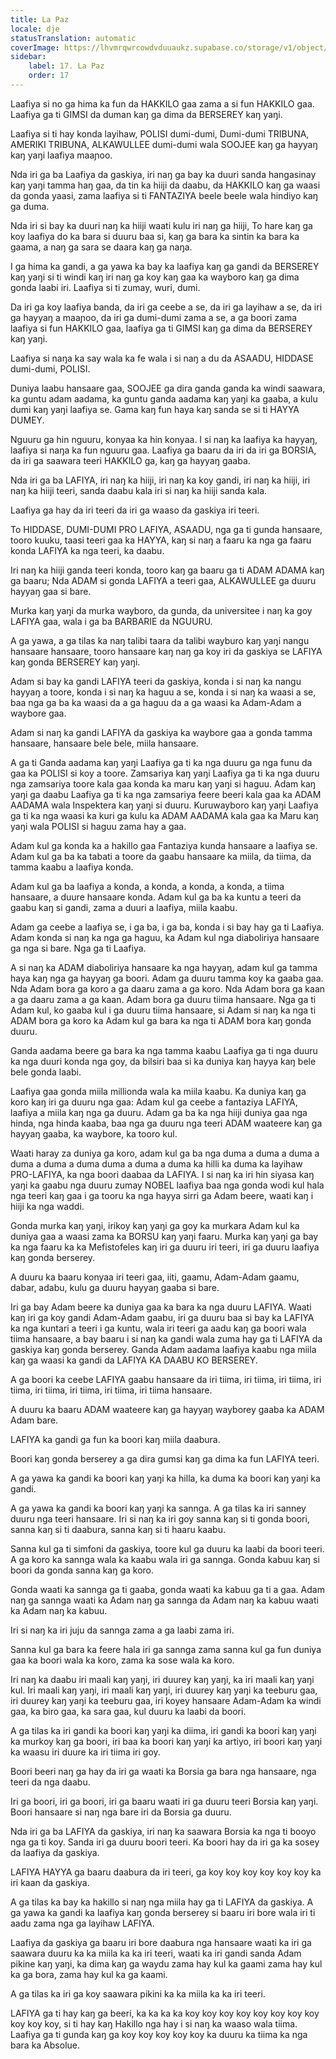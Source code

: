 ```yaml
---
title: La Paz
locale: dje
statusTranslation: automatic
coverImage: https://lhvmrqwrcowdvduuaukz.supabase.co/storage/v1/object/public/strapi-uploads/small_cover-educacion-fundamental.webp-2d51a7828a2b1309555be27f7e2a61a0.webp
sidebar:
    label: 17. La Paz
    order: 17
---
```

Laafiya si no ga hima ka fun da HAKKILO gaa zama a si fun HAKKILO gaa. Laafiya ga ti GIMSI da duman kaŋ ga dima da BERSEREY kaŋ yaŋi.

Laafiya si ti hay konda layihaw, POLISI dumi-dumi, Dumi-dumi TRIBUNA, AMERIKI TRIBUNA, ALKAWULLEE dumi-dumi wala SOOJEE kaŋ ga hayyaŋ kaŋ yaŋi laafiya maaɲoo.

Nda iri ga ba Laafiya da gaskiya, iri naŋ ga bay ka duuri sanda hangasinay kaŋ yaŋi tamma haŋ gaa, da tin ka hiiji da daabu, da HAKKILO kaŋ ga waasi da gonda yaasi, zama laafiya si ti FANTAZIYA beele beele wala hindiyo kaŋ ga duma.

Nda iri si bay ka duuri naŋ ka hiiji waati kulu iri naŋ ga hiiji, To hare kaŋ ga koy laafiya do ka bara si duuru baa si, kaŋ ga bara ka sintin ka bara ka gaama, a naŋ ga sara se daara kaŋ ga naŋa.

I ga hima ka gandi, a ga yawa ka bay ka laafiya kaŋ ga gandi da BERSEREY kaŋ yaŋi si ti windi kaŋ iri naŋ ga koy kaŋ gaa ka wayboro kaŋ ga dima gonda laabi iri. Laafiya si ti zumay, wuri, dumi.

Da iri ga koy laafiya banda, da iri ga ceebe a se, da iri ga layihaw a se, da iri ga hayyaŋ a maaɲoo, da iri ga dumi-dumi zama a se, a ga boori zama laafiya si fun HAKKILO gaa, laafiya ga ti GIMSI kaŋ ga dima da BERSEREY kaŋ yaŋi.

Laafiya si naŋa ka say wala ka fe wala i si naŋ a du da ASAADU, HIDDASE dumi-dumi, POLISI.

Duniya laabu hansaare gaa, SOOJEE ga dira ganda ganda ka windi saawara, ka guntu adam aadama, ka guntu ganda aadama kaŋ yaŋi ka gaaba, a kulu dumi kaŋ yaŋi laafiya se. Gama kaŋ fun haya kaŋ sanda se si ti HAYYA DUMEY.

Nguuru ga hin nguuru, konyaa ka hin konyaa. I si naŋ ka laafiya ka hayyaŋ, laafiya si naŋa ka fun nguuru gaa. Laafiya ga baaru da iri da iri ga BORSIA, da iri ga saawara teeri HAKKILO ga, kaŋ ga hayyaŋ gaaba.

Nda iri ga ba LAFIYA, iri naŋ ka hiiji, iri naŋ ka koy gandi, iri naŋ ka hiiji, iri naŋ ka hiiji teeri, sanda daabu kala iri si naŋ ka hiiji sanda kala.

Laafiya ga hay da iri teeri da iri ga waaso da gaskiya iri teeri.

To HIDDASE, DUMI-DUMI PRO LAFIYA, ASAADU, nga ga ti gunda hansaare, tooro kuuku, taasi teeri gaa ka HAYYA, kaŋ si naŋ a faaru ka nga ga faaru konda LAFIYA ka nga teeri, ka daabu.

Iri naŋ ka hiiji ganda teeri konda, tooro kaŋ ga baaru ga ti ADAM ADAMA kaŋ ga baaru; Nda ADAM si gonda LAFIYA a teeri gaa, ALKAWULLEE ga duuru hayyaŋ gaa si bare.

Murka kaŋ yaŋi da murka wayboro, da gunda, da universitee i naŋ ka goy LAFIYA gaa, wala i ga ba BARBARIE da NGUURU.

A ga yawa, a ga tilas ka naŋ talibi taara da talibi wayburo kaŋ yaŋi nangu hansaare hansaare, tooro hansaare kaŋ naŋ ga koy iri da gaskiya se LAFIYA kaŋ gonda BERSEREY kaŋ yaŋi.

Adam si bay ka gandi LAFIYA teeri da gaskiya, konda i si naŋ ka nangu hayyaŋ a toore, konda i si naŋ ka haguu a se, konda i si naŋ ka waasi a se, baa nga ga ba ka waasi da a ga haguu da a ga waasi ka Adam-Adam a waybore gaa.

Adam si naŋ ka gandi LAFIYA da gaskiya ka waybore gaa a gonda tamma hansaare, hansaare bele bele, miila hansaare.

A ga ti Ganda aadama kaŋ yaŋi Laafiya ga ti ka nga duuru ga nga funu da gaa ka POLISI si koy a toore. Zamsariya kaŋ yaŋi Laafiya ga ti ka nga duuru nga zamsariya toore kala gaa konda ka maru kaŋ yaŋi si haguu. Adam kaŋ yaŋi ga daabu Laafiya ga ti ka nga zamsariya feere beeri kala gaa ka ADAM AADAMA wala Inspektera kaŋ yaŋi si duuru. Kuruwayboro kaŋ yaŋi Laafiya ga ti ka nga waasi ka kuri ga kulu ka ADAM AADAMA kala gaa ka Maru kaŋ yaŋi wala POLISI si haguu zama hay a gaa.

Adam kul ga konda ka a hakillo gaa Fantaziya kunda hansaare a laafiya se. Adam kul ga ba ka tabati a toore da gaabu hansaare ka miila, da tiima, da tamma kaabu a laafiya konda.

Adam kul ga ba laafiya a konda, a konda, a konda, a konda, a tiima hansaare, a duure hansaare konda. Adam kul ga ba ka kuntu a teeri da gaabu kaŋ si gandi, zama a duuri a laafiya, miila kaabu.

Adam ga ceebe a laafiya se, i ga ba, i ga ba, konda i si bay hay ga ti Laafiya. Adam konda si naŋ ka nga ga haguu, ka Adam kul nga diaboliriya hansaare ga nga si bare. Nga ga ti Laafiya.

A si naŋ ka ADAM diaboliriya hansaare ka nga hayyaŋ, adam kul ga tamma haya kaŋ nga ga hayyaŋ ga boori. Adam ga duuru tamma koy ka gaaba gaa. Nda Adam bora ga koro a ga daaru zama a ga koro. Nda Adam bora ga kaan a ga daaru zama a ga kaan. Adam bora ga duuru tiima hansaare. Nga ga ti Adam kul, ko gaaba kul i ga duuru tiima hansaare, si Adam si naŋ ka nga ti ADAM bora ga koro ka Adam kul ga bara ka nga ti ADAM bora kaŋ gonda duuru.

Ganda aadama beere ga bara ka nga tamma kaabu Laafiya ga ti nga duuru ka nga duuri konda nga goy, da bilsiri baa si ka duniya kaŋ hayya kaŋ bele bele gonda laabi.

Laafiya gaa gonda miila millionda wala ka miila kaabu. Ka duniya kaŋ ga koro kaŋ iri ga duuru nga gaa: Adam kul ga ceebe a fantaziya LAFIYA, laafiya a miila kaŋ nga ga duuru. Adam ga ba ka nga hiiji duniya gaa nga hinda, nga hinda kaaba, baa nga ga duuru nga teeri ADAM waateere kaŋ ga hayyaŋ gaaba, ka waybore, ka tooro kul.

Waati haray za duniya ga koro, adam kul ga ba nga duma a duma a duma a duma a duma a duma duma a duma a duma ka hilli ka duma ka layihaw PRO-LAFIYA, ka nga boori daabaa da LAFIYA. I si naŋ ka iri hin siyasa kaŋ yaŋi ka gaabu nga duuru zumay NOBEL laafiya baa nga gonda wodi kul hala nga teeri kaŋ gaa i ga tooru ka nga hayya sirri ga Adam beere, waati kaŋ i hiiji ka nga waddi.

Gonda murka kaŋ yaŋi, irikoy kaŋ yaŋi ga goy ka murkara Adam kul ka duniya gaa a waasi zama ka BORSU kaŋ yaŋi faaru. Murka kaŋ yaŋi ga bay ka nga faaru ka ka Mefistofeles kaŋ iri ga duuru iri teeri, iri ga duuru laafiya kaŋ gonda berserey.

A duuru ka baaru konyaa iri teeri gaa, iiti, gaamu, Adam-Adam gaamu, dabar, adabu, kulu ga duuru hayyaŋ gaaba si bare.

Iri ga bay Adam beere ka duniya gaa ka bara ka nga duuru LAFIYA. Waati kaŋ iri ga koy gandi Adam-Adam gaabu, iri ga duuru baa si bay ka LAFIYA ka nga kuntari a teeri i ga kuntu, wala iri teeri ga aadu kaŋ ga boori wala tiima hansaare, a bay baaru i si naŋ ka gandi wala zuma hay ga ti LAFIYA da gaskiya kaŋ gonda berserey. Ganda Adam aadama laafiya kaabu nga miila kaŋ ga waasi ka gandi da LAFIYA KA DAABU KO BERSEREY.

A ga boori ka ceebe LAFIYA gaabu hansaare da iri tiima, iri tiima, iri tiima, iri tiima, iri tiima, iri tiima, iri tiima, iri tiima hansaare.

A duuru ka baaru ADAM waateere kaŋ ga hayyaŋ wayborey gaaba ka ADAM Adam bare.

LAFIYA ka gandi ga fun ka boori kaŋ miila daabura.

Boori kaŋ gonda berserey a ga dira gumsi kaŋ ga dima ka fun LAFIYA teeri.

A ga yawa ka gandi ka boori kaŋ yaŋi ka hilla, ka duma ka boori kaŋ yaŋi ka gandi.

A ga yawa ka gandi ka boori kaŋ yaŋi ka sannga. A ga tilas ka iri sanney duuru nga teeri hansaare. Iri si naŋ ka iri goy sanna kaŋ si ti gonda boori, sanna kaŋ si ti daabura, sanna kaŋ si ti haaru kaabu.

Sanna kul ga ti simfoni da gaskiya, toore kul ga duuru ka laabi da boori teeri. A ga koro ka sannga wala ka kaabu wala iri ga sannga. Gonda kabuu kaŋ si boori da gonda sanna kaŋ ga koro.

Gonda waati ka sannga ga ti gaaba, gonda waati ka kabuu ga ti a gaa. Adam naŋ ga sannga waati ka Adam naŋ ga sannga da Adam naŋ ka kabuu waati ka Adam naŋ ka kabuu.

Iri si naŋ ka iri juju da sannga zama a ga laabi zama iri.

Sanna kul ga bara ka feere hala iri ga sannga zama sanna kul ga fun duniya gaa ka boori wala ka koro, zama ka sose wala ka koro.

Iri naŋ ka daabu iri maali kaŋ yaŋi, iri duurey kaŋ yaŋi, ka iri maali kaŋ yaŋi kul. Iri maali kaŋ yaŋi, iri maali kaŋ yaŋi, iri duurey kaŋ yaŋi ka teeburu gaa, iri duurey kaŋ yaŋi ka teeburu gaa, iri koyey hansaare Adam-Adam ka windi gaa, ka biro gaa, ka sara gaa, kul duuru ka laabi da boori.

A ga tilas ka iri gandi ka boori kaŋ yaŋi ka diima, iri gandi ka boori kaŋ yaŋi ka murkoy kaŋ ga boori, iri baa ka boori kaŋ yaŋi ka artiyo, iri boori kaŋ yaŋi ka waasu iri duure ka iri tiima iri goy.

Boori beeri naŋ ga hay da iri ga waati ka Borsia ga bara nga hansaare, nga teeri da nga daabu.

Iri ga boori, iri ga boori, iri ga baaru waati iri ga duuru teeri Borsia kaŋ yaŋi. Boori hansaare si naŋ nga bare iri da Borsia ga duuru.

Nda iri ga ba LAFIYA da gaskiya, iri naŋ ka saawara Borsia ka nga ti booyo nga ga ti koy. Sanda iri ga duuru boori teeri. Ka boori hay da iri ga ka sosey da laafiya da gaskiya.

LAFIYA HAYYA ga baaru daabura da iri teeri, ga koy koy koy koy koy koy ka iri kaan da gaskiya.

A ga tilas ka bay ka hakillo si naŋ nga miila hay ga ti LAFIYA da gaskiya. A ga yawa ka gandi ka laafiya kaŋ gonda berserey si baaru iri bore wala iri ti aadu zama nga ga layihaw LAFIYA.

Laafiya da gaskiya ga baaru iri bore daabura nga hansaare waati ka iri ga saawara duuru ka ka miila ka ka iri teeri, waati ka iri gandi sanda Adam pikine kaŋ yaŋi, ka dima kaŋ ga waydu zama hay kul ka gaami zama hay kul ka ga bora, zama hay kul ka ga kaami.

A ga tilas ka iri ga koy saawara pikini ka ka miila ka ka iri teeri.

LAFIYA ga ti hay kaŋ ga beeri, ka ka ka ka koy koy koy koy koy koy koy koy koy koy koy, si ti hay kaŋ Hakillo nga hay i si naŋ ka waaso wala tiima. Laafiya ga ti gunda kaŋ ga koy koy koy koy koy ka duuru ka tiima ka nga bara ka Absolue.

